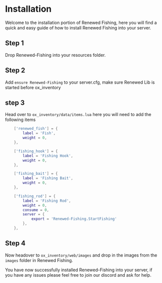 # Installation

Welcome to the installation portion of Renewed Fishing, here you will find a quick and easy guide of how to install Renewed Fishing into your server.

## Step 1
Drop Renewed-Fishing into your resources folder.

## Step 2
Add `ensure Renewed-Fishing` to your server.cfg, make sure Renewed Lib is started before ox_inventory

## step 3
Head over to `ox_inventory/data/items.lua` here you will need to add the following items

```lua
	['renewed_fish'] = {
		label = 'Fish',
		weight = 0,
	},

	['fishing_hook'] = {
		label = 'Fishing Hook',
		weight = 0,
	},

	['fishing_bait'] = {
		label = 'Fishing Bait',
		weight = 0,
	},

	['fishing_rod'] = {
		label = 'Fishing Rod',
		weight = 0,
		consume = 0,
		server = {
			export = 'Renewed-Fishing.StartFishing'
		},
	},
```

## Step 4
Now headover to `ox_inventory/web/images` and drop in the images from the `images` folder in Renewed Fishing.


You have now successfully installed Renewed-Fishing into your server, if you have any issues please feel free to join our discord and ask for help.